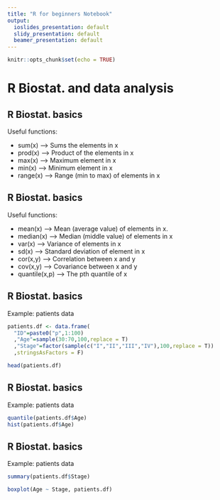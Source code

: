 ```yaml
---
title: "R for beginners Notebook"
output:
  ioslides_presentation: default
  slidy_presentation: default
  beamer_presentation: default
---
```


```r
knitr::opts_chunk$set(echo = TRUE)
```


# R Biostat. and data analysis

## R Biostat. basics

Useful functions:

- sum(x)	  --> Sums the elements in x
- prod(x)	  --> Product of the elements in x
- max(x)	  --> Maximum element in x
- min(x)	  --> Minimum element in x
- range(x)  --> Range (min to max) of elements in x


## R Biostat. basics

Useful functions:

- mean(x)   --> Mean (average value) of elements in x.
- median(x) --> Median  (middle  value)  of  elements  in x
- var(x)    --> Variance of elements in x
- sd(x)	    --> Standard deviation of element in x
- cor(x,y)	--> Correlation between x and y
- cov(x,y)	--> Covariance between x and y
- quantile(x,p)	--> The pth quantile of x


## R Biostat. basics

Example: patients data

```r
patients.df <- data.frame(
  "ID"=paste0("p",1:100)
  ,"Age"=sample(30:70,100,replace = T)
  ,"Stage"=factor(sample(c("I","II","III","IV"),100,replace = T))
  ,stringsAsFactors = F)

head(patients.df)


```

## R Biostat. basics

Example: patients data

```r

quantile(patients.df$Age)
hist(patients.df$Age)


```



## R Biostat. basics

Example: patients data

```r
summary(patients.df$Stage)

boxplot(Age ~ Stage, patients.df)

```












